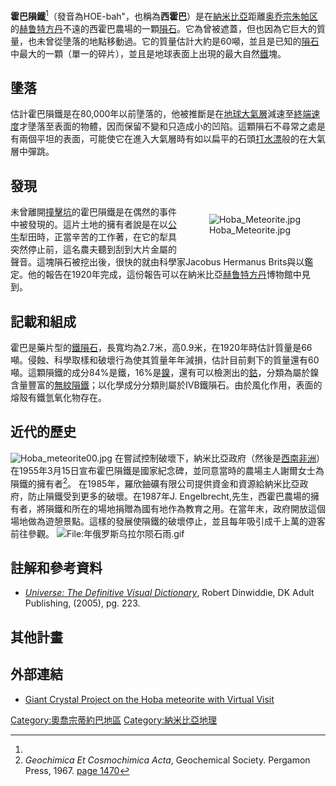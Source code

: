 {{Meteorite
|Name= 霍巴
|Image= The Hoba Meteorite near Grootfontein.jpg
|Image_caption= 2006年的霍巴隕鐵
|Image_width=
|Type= Iron
|Class=
|Group= IVB
|Structural_classification= [[無紋隕鐵|無紋隕鐵]]
|Composition= 84% [[鐵|鐵]]、16% [[鎳|鎳]]
|Shock=
|Weathering=
|Country= [[納米比亞|納米比亞]]
|Region= [[奥乔宗朱帕区|奥乔宗朱帕区]]的[[赫鲁特方丹|赫鲁特方丹]]
|Lat_Long= {{coord|19|35|32.9|S|17|56|1.2|E|display=inline,title}}<ref name=database>[http://tin.er.usgs.gov/meteor/metbull.php?code=11890 Meteoritical Bulletin Database: ''Hoba'']</ref>
|Observed_fall= 無
|Fall_date= < 80,000年以前
|Found_date= 1920
|TKW= 60 [[公噸|公噸]]
|Image2= Hoba_Meteorite_vandalism.jpg
|Image2_caption= 被破壞的霍巴隕鐵近照
}}

'''霍巴隕鐵'''<ref name=database />（發音為HOE-bah"，也稱為'''西霍巴'''）是在[[納米比亞|納米比亞]]距離[[奧喬宗朱帕區|奥乔宗朱帕区]]的[[赫魯特方丹|赫鲁特方丹]]不遠的西霍巴農場的一顆[[隕石|隕石]]。它為曾被遮蓋，但也因為它巨大的質量，也未曾從墬落的地點移動過。它的質量估計大約是60噸，並且是已知的[[隕石|隕石]]中最大的一顆（單一的碎片），並且是地球表面上出現的最大自然[[鐵|鐵]]塊。

== 墬落 ==
估計霍巴隕鐵是在80,000年以前墬落的，他被推斷是在[[地球大氣層|地球大氣層]]減速至[[終端速度|終端速度]]才墬落至表面的物體，因而保留不變和只造成小的凹陷。這顆隕石不尋常之處是有兩個平坦的表面，可能使它在進入大氣層時有如以扁平的石頭[[打水漂|打水漂]]般的在大氣層中彈跳。

== 發現 ==
<div style="float:right; margin-left:5px">
[[File:Hoba_Meteorite.jpg|thumbnail]]
</div>
未曾離開[[撞擊坑|撞擊坑]]的霍巴隕鐵是在偶然的事件中被發現的。這片土地的擁有者說是在以[[公牛|公牛]]犁田時，正當辛苦的工作著，在它的犁具突然停止前，這名農夫聽到刮到大片金屬的聲音。這塊隕石被挖出後，很快的就由科學家Jacobus Hermanus Brits與以鑑定。他的報告在1920年完成，這份報告可以在納米比亞[[赫魯特方丹|赫鲁特方丹]]博物館中見到。

== 記載和組成 ==
霍巴是藥片型的[[鐵隕石|鐵隕石]]，長寬均為2.7米，高0.9米，在1920年時估計質量是66噸。侵蝕、科學取樣和破壞行為使其質量年年減損，估計目前剩下的質量還有60噸。這顆隕鐵的成分84%是鐵，16%是[[鎳|鎳]]，還有可以檢測出的[[鈷|鈷]]，分類為屬於鎳含量豐富的[[無紋隕鐵|無紋隕鐵]]；以化學成分分類則屬於IVB鐵隕石。由於風化作用，表面的熔殼有鐵氫氧化物存在。

== 近代的歷史 ==
[[File:Hoba_meteorite00.jpg|thumbnail]]
在嘗試控制破壞下，納米比亞政府（然後是[[西南非洲|西南非洲]]）在1955年3月15日宣布霍巴隕鐵是國家紀念碑，並同意當時的農場主人謝爾女士為隕鐵的擁有者<ref>''Geochimica Et Cosmochimica Acta'', Geochemical Society. Pergamon Press, 1967. [http://books.google.it/books?id=TuoDAAAAMAAJ&q=%23Mrs.+RW+Scheel%23&dq=%23Mrs.+RW+Scheel%23&pgis=1 page 1470]</ref>。
在1985年，羅欣鈾礦有限公司提供資金和資源給納米比亞政府，防止隕鐵受到更多的破壞。在1987年J. Engelbrecht,先生，西霍巴農場的擁有者，將隕鐵和所在的場地捐贈為國有地作為教育之用。在當年末，政府開放這個場地做為遊憩景點。這樣的發展使隕鐵的破壞停止，並且每年吸引成千上萬的遊客前往參觀。{{clear|left}}
[[File:年俄罗斯乌拉尔陨石雨.gif|File:年俄罗斯乌拉尔陨石雨.gif]]

== 註解和參考資料 ==
<references/>
* ''[[Universe_(book)|Universe: The Definitive Visual Dictionary]]'', Robert Dinwiddie, DK Adult Publishing, (2005), pg. 223.

== 其他計畫 ==
{{Commons category|Hoba meteorite}}

== 外部連結 ==
* [https://web.archive.org/web/20090814144536/http://giantcrystals.strahlen.org/africa/hoba.htm Giant Crystal Project on the Hoba meteorite with Virtual Visit]

[[Category:奧喬宗蒂約巴地區|Category:奧喬宗蒂約巴地區]]
[[Category:納米比亞地理|Category:納米比亞地理]]